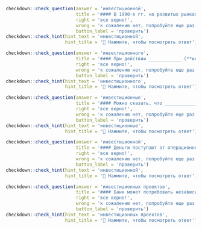 ```r
checkdown::check_question(answer = 'инвестиционной', 
                          title = '#### В 1990-е гг. на развитых рынках был проведен ряд исследований зависимости доходности акций и ____________ (**инвестиционный**) активности компаний.',
                          right = 'все верно!', 
                          wrong = 'к сожалению нет, попробуйте еще раз...',
                          button_label = 'проверить')
checkdown::check_hint(hint_text = 'инвестиционной',
                      hint_title = '🔎 Нажмите, чтобы посмотреть ответ')
```

```r
checkdown::check_question(answer = 'инвестиционного', 
                          title = '#### При действии ____________ (**инвестиционный**) налогового кредита происходит перераспределение налогового бремени инвестора.',
                          right = 'все верно!', 
                          wrong = 'к сожалению нет, попробуйте еще раз...',
                          button_label = 'проверить')
checkdown::check_hint(hint_text = 'инвестиционного',
                      hint_title = '🔎 Нажмите, чтобы посмотреть ответ')
```

```r
checkdown::check_question(answer = 'инвестиционные', 
                          title = '#### Можно сказать, что ____________ (**инвестиционные**) ресурсы формировались и использовались не эффективно.',
                          right = 'все верно!', 
                          wrong = 'к сожалению нет, попробуйте еще раз...',
                          button_label = 'проверить')
checkdown::check_hint(hint_text = 'инвестиционные',
                      hint_title = '🔎 Нажмите, чтобы посмотреть ответ')
```

```r
checkdown::check_question(answer = 'инвестиционной', 
                          title = '#### Деньги поступают от операционной (производственной) деятельности, от ____________ (**инвестиционный**) деятельности и от финансовой деятельности.',
                          right = 'все верно!', 
                          wrong = 'к сожалению нет, попробуйте еще раз...',
                          button_label = 'проверить')
checkdown::check_hint(hint_text = 'инвестиционной',
                      hint_title = '🔎 Нажмите, чтобы посмотреть ответ')
```

```r
checkdown::check_question(answer = 'инвестиционных проектов', 
                          title = '#### Банк может потребовать независимую оценку ____________ (**инвестиционный, проект**) для подтверждения их прибыльности.',
                          right = 'все верно!', 
                          wrong = 'к сожалению нет, попробуйте еще раз...',
                          button_label = 'проверить')
checkdown::check_hint(hint_text = 'инвестиционных проектов',
                      hint_title = '🔎 Нажмите, чтобы посмотреть ответ')
```

